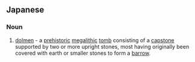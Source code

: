 ==Japanese==
{{ja-kanjitab|し|せき|ぼ|yomi=on}}

===Noun===
{{ja-noun|しせきぼ}}

# [[dolmen]] - a [[prehistoric]] [[megalith]]ic [[tomb]] consisting of a [[capstone]] supported by two or more upright stones, most having originally been covered with earth or smaller stones to form a [[barrow]].